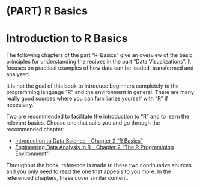 # (PART) R Basics {-}

# Introduction to R Basics

The following chapters of the part "R-Basics" give an overview of the basic principles for understanding the recipes in the part "Data Visualizations". It focuses on practical examples of how data can be loaded, transformed and analyzed.

It is not the goal of this book to introduce beginners completely to the programming language "R" and the environment in general. There are many really good sources where you can familiarize yourself with "R" if necessary.

Two are recommended to facilitate the introduction to "R" and to learn the relevant basics. Choose one that suits you and go through the recommended chapter:

- [Introduction to Data Science - Chapter 2 "R Basics"](https://rafalab.github.io/dsbook/r-basics.html){target="_blank"}
- [Engineering Data Analysis in R - Chapter 2 "The R Programming Environment"](https://smogdr.github.io/edar_coursebook/rprog1.html){target="_blank"}

Throughout the book, reference is made to these two continuative sources and you only need to read the one that appeals to you more. In the referenced chapters, these cover similar content.
